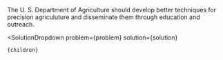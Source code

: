 

The U. S. Department of Agriculture should develop better techniques for precision agriculuture and disseminate them through education and outreach.

  <SolutionDropdown 
    problem={problem} 
    solution={solution}
  >
    {children}
  </SolutionDropdown>